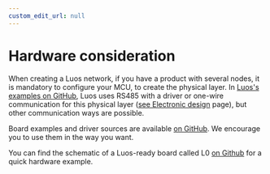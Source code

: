 ```yaml
---
custom_edit_url: null
---
```



# Hardware consideration

When creating a Luos network, if you have a product with several nodes, it is mandatory to configure your MCU, to create the physical layer. In <a href="https://github.com/Luos-io/Luos/tree/main/Examples/" target="_blank">Luos's examples on GitHub<IconExternalLink width="10"></IconExternalLink></a>, Luos uses RS485 with a driver or one-wire communication for this physical layer ([see Electronic design](./electronics) page), but other communication ways are possible.

Board examples and driver sources are available <a href="https://github.com/Luos-io/Luos/tree/main/Examples/tree/master/Projects" target="_blank">on GitHub<IconExternalLink width="10"></IconExternalLink></a>. We encourage you to use them in the way you want.

You can find the schematic of a Luos-ready board called L0 <a href="https://github.com/Luos-io/Luos/tree/main/Examples/tree/master/Hardware/l0" target="_blank">on Github<IconExternalLink width="10"></IconExternalLink></a> for a quick hardware example.
